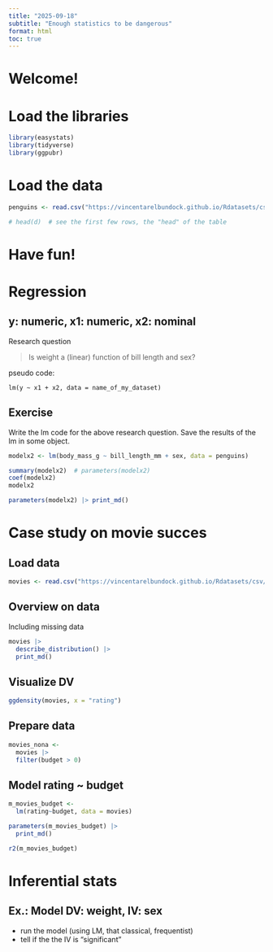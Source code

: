 ```yaml
---
title: "2025-09-18"
subtitle: "Enough statistics to be dangerous"
format: html
toc: true
---
```


# Welcome!


# Load the libraries


```r
library(easystats)
library(tidyverse)
library(ggpubr)
```

# Load the data

```r
penguins <- read.csv("https://vincentarelbundock.github.io/Rdatasets/csv/palmerpenguins/penguins.csv")

# head(d)  # see the first few rows, the "head" of the table
```



# Have fun!

# Regression


## y: numeric, x1: numeric, x2: nominal

Research question

>  Is weight a (linear) function of bill length and sex?


pseudo code:

`lm(y ~ x1 + x2, data = name_of_my_dataset)`


## Exercise

Write the lm code for the above research question.
Save the results of the lm in some object.

```r
modelx2 <- lm(body_mass_g ~ bill_length_mm + sex, data = penguins)

summary(modelx2)  # parameters(modelx2)
coef(modelx2)
modelx2
```

```r
parameters(modelx2) |> print_md()
```

# Case study on movie succes


## Load data

```r
movies <- read.csv("https://vincentarelbundock.github.io/Rdatasets/csv/ggplot2movies/movies.csv")
```


## Overview on data

Including missing data

```r
movies |> 
  describe_distribution() |> 
  print_md()
```


## Visualize DV

```r
ggdensity(movies, x = "rating")
```


## Prepare data

```r
movies_nona <-
  movies |> 
  filter(budget > 0)
```


## Model rating ~ budget


```r
m_movies_budget <-
  lm(rating~budget, data = movies)

parameters(m_movies_budget) |> 
  print_md()

r2(m_movies_budget) 
```


# Inferential stats

## Ex.: Model DV: weight, IV: sex

- run the model (using LM, that classical, frequentist)
- tell if the the IV is "significant"









